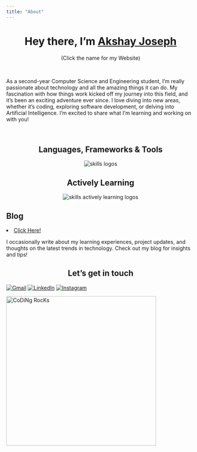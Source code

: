 ```yaml
---
title: "About"
---
```


<h1 align="center">
   
   Hey there, I'm [Akshay Joseph][WEBSITE] 
</h1>
 <p align="center">
    (Click the name for my Website)
 </p>

<br />

<div>
  <p align="center">
As a second-year Computer Science and Engineering student, I’m really passionate about technology and all the amazing things it can do. My fascination with how things work kicked off my journey into this field, and it’s been an exciting adventure ever since. I love diving into new areas, whether it's coding, exploring software development, or delving into Artificial Intelligence. I’m excited to share what I’m learning and working on with you!
 
  </p>
</div>
<br/>
<div align="center">
  <h2>Languages, Frameworks & Tools</h2>
  <img src="https://skillicons.dev/icons?i=git,github,html,css,c,py,mysql,vscode" alt="skills logos" />
  <br /> 
  <h2>Actively Learning</h3>
  <img src="https://skillicons.dev/icons?i=py,aws" alt="skills actively learning logos">
</div>

## Blog
<li><a href="https://akshayajoseph.github.io/My-Space/">Click Here!</a></li>
I occasionally write about my learning experiences, project updates, and thoughts on the latest trends in technology. Check out my blog for insights and tips!

<h2 align="center"> Let's get in touch </h2>
<div align="center">
  <a href="mailto:akshayjoseph003@gmail.com"><img alt="Gmail" src="https://img.shields.io/badge/Gmail-D14836?style=for-the-badge&logo=gmail&logoColor=white" /></a>
  <a href="www.linkedin.com/in/akshay-joseph-668b49285"><img alt="LinkedIn" src="https://img.shields.io/badge/linkedin-%230077B5.svg?style=for-the-badge&logo=linkedin&logoColor=white" /></a>
  <a href="https://www.instagram.com/akshay.a.joseph/"><img alt="Instagram" src="https://img.shields.io/badge/instagram-%23E4405F.svg?style=for-the-badge&logo=Instagram&logoColor=white" /></a>
</div>
  
[WEBSITE]: https://akshayajoseph.github.io/Personal-Website/
<div align="center">
   <img  src="https://github.com/SP-XD/SP-XD/blob/main/images/dev-working_rounded.gif?raw=true" href="https://github.com/sp-xd" alt="CoDiNg RocKs"  width="400px"/>
</div>
